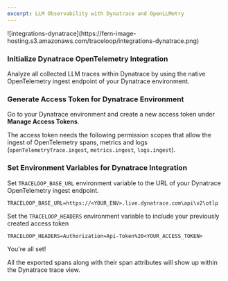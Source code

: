 ```yaml
---
excerpt: LLM Observability with Dynatrace and OpenLLMetry
---
```


<Frame>
![integrations-dynatrace](https://fern-image-hosting.s3.amazonaws.com/traceloop/integrations-dynatrace.png)
</Frame>

<Steps>

### Initialize Dynatrace OpenTelemetry Integration

Analyze all collected LLM traces within Dynatrace by using the native OpenTelemetry ingest endpoint of your Dynatrace environment.

### Generate Access Token for Dynatrace Environment

Go to your Dynatrace environment and create a new access token under **Manage Access Tokens**.

The access token needs the following permission scopes that allow the ingest of OpenTelemetry spans, metrics and logs (`openTelemetryTrace.ingest`, `metrics.ingest`, `logs.ingest`).

### Set Environment Variables for Dynatrace Integration

Set `TRACELOOP_BASE_URL` environment variable to the URL of your Dynatrace OpenTelemetry ingest endpoint.

```
TRACELOOP_BASE_URL=https://<YOUR_ENV>.live.dynatrace.com\api\v2\otlp
```

Set the `TRACELOOP_HEADERS` environment variable to include your previously created access token

```
TRACELOOP_HEADERS=Authorization=Api-Token%20<YOUR_ACCESS_TOKEN>
```

</Steps>

You're all set! 

All the exported spans along with their span attributes will show up within the Dynatrace trace view.